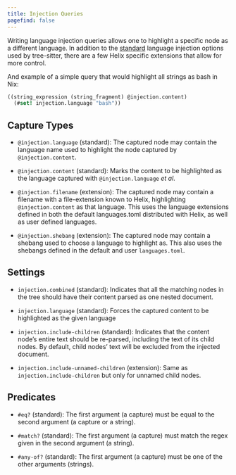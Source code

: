 ```yaml
---
title: Injection Queries
pagefind: false
---
```


Writing language injection queries allows one to highlight a specific node as a different language.
In addition to the [standard][upstream-docs] language injection options used by tree-sitter, there
are a few Helix specific extensions that allow for more control.

And example of a simple query that would highlight all strings as bash in Nix:

```scheme
((string_expression (string_fragment) @injection.content)
  (#set! injection.language "bash"))
```

## Capture Types

- `@injection.language` (standard):
  The captured node may contain the language name used to highlight the node captured by
  `@injection.content`.

- `@injection.content` (standard):
  Marks the content to be highlighted as the language captured with `@injection.language` _et al_.

- `@injection.filename` (extension):
  The captured node may contain a filename with a file-extension known to Helix,
  highlighting `@injection.content` as that language. This uses the language extensions defined in
  both the default languages.toml distributed with Helix, as well as user defined languages.

- `@injection.shebang` (extension):
  The captured node may contain a shebang used to choose a language to highlight as. This also uses
  the shebangs defined in the default and user `languages.toml`.

## Settings

- `injection.combined` (standard):
  Indicates that all the matching nodes in the tree should have their content parsed as one
  nested document.

- `injection.language` (standard):
  Forces the captured content to be highlighted as the given language

- `injection.include-children` (standard):
  Indicates that the content node’s entire text should be re-parsed, including the text of its child
  nodes. By default, child nodes’ text will be excluded from the injected document.

- `injection.include-unnamed-children` (extension):
  Same as `injection.include-children` but only for unnamed child nodes.

## Predicates

- `#eq?` (standard):
  The first argument (a capture) must be equal to the second argument
  (a capture or a string).

- `#match?` (standard):
  The first argument (a capture) must match the regex given in the
  second argument (a string).

- `#any-of?` (standard):
  The first argument (a capture) must be one of the other arguments (strings).

[upstream-docs]: http://tree-sitter.github.io/tree-sitter/syntax-highlighting#language-injection
